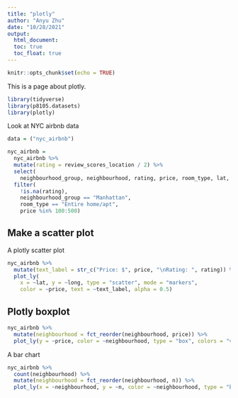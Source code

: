 ```yaml
---
title: "plotly"
author: "Anyu Zhu"
date: "10/28/2021"
output: 
  html_document:
  toc: true
  toc_float: true
---
```


```r
knitr::opts_chunk$set(echo = TRUE)
```

This is a page about plotly. 

```r
library(tidyverse)
library(p8105.datasets)
library(plotly)
```

Look at NYC airbnb data

```r
data = ("nyc_airbnb")

nyc_airbnb = 
  nyc_airbnb %>% 
  mutate(rating = review_scores_location / 2) %>%
  select(
    neighbourhood_group, neighbourhood, rating, price, room_type, lat, long) %>%
  filter(
    !is.na(rating), 
    neighbourhood_group == "Manhattan",
    room_type == "Entire home/apt",
    price %in% 100:500)
```

## Make a scatter plot

A plotly scatter plot
```r
nyc_airbnb %>%
  mutate(text_label = str_c("Price: $", price, "\nRating: ", rating)) %>% 
  plot_ly(
    x = ~lat, y = ~long, type = "scatter", mode = "markers",
    color = ~price, text = ~text_label, alpha = 0.5)
```

## Plotly boxplot
```r
nyc_airbnb %>% 
  mutate(neighbourhood = fct_reorder(neighbourhood, price)) %>% 
  plot_ly(y = ~price, color = ~neighbourhood, type = "box", colors = "viridis")
```

A bar chart
```r
nyc_airbnb %>% 
  count(neighbourhood) %>% 
  mutate(neighbourhood = fct_reorder(neighbourhood, n)) %>% 
  plot_ly(x = ~neighbourhood, y = ~n, color = ~neighbourhood, type = "bar", colors = "viridis")
```




